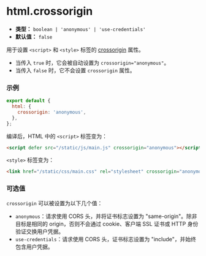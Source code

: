 # html.crossorigin

- **类型：** `boolean | 'anonymous' | 'use-credentials'`
- **默认值：** `false`

用于设置 `<script>` 和 `<style>` 标签的 [crossorigin](https://developer.mozilla.org/en-US/docs/Web/HTML/Attributes/crossorigin) 属性。

- 当传入 `true` 时，它会被自动设置为 `crossorigin="anonymous"`。
- 当传入 `false` 时，它不会设置 `crossorigin` 属性。

### 示例

```js
export default {
  html: {
    crossorigin: 'anonymous',
  },
};
```

编译后，HTML 中的 `<script>` 标签变为：

```html
<script defer src="/static/js/main.js" crossorigin="anonymous"></script>
```

`<style>` 标签变为：

```html
<link href="/static/css/main.css" rel="stylesheet" crossorigin="anonymous" />
```

### 可选值

`crossorigin` 可以被设置为以下几个值：

- `anonymous`：请求使用 CORS 头，并将证书标志设置为 "same-origin"。除非目标是相同的 origin，否则不会通过 cookie、客户端 SSL 证书或 HTTP 身份验证交换用户凭据。
- `use-credentials`：请求使用 CORS 头，证书标志设置为 "include"，并始终包含用户凭据。
